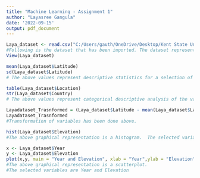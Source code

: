 ---
title: "Machine Learning - Assignment 1"
author: "Layasree Gangula"
date: '2022-09-15'
output: pdf_document
---

```{r}
Laya_dataset <- read.csv("C:/Users/gauth/OneDrive/Desktop/Kent State University/volcanic-eruptions.csv")
#Following is the dataset that has been imported. The dataset represents Volcanic eruptions by countries and years.
View(Laya_dataset)
```

```{R}
mean(Laya_dataset$Latitude)
sd(Laya_dataset$Latitude)
# The above values represent descriptive statistics for a selection of quantitative  variables. The above values show the mean and the standard deviation for the quantitative variable Latitude.

```

```{r}
table(Laya_dataset$Location)
str(Laya_dataset$Country)
# The above values represent categorical descriptive analysis of the variables. 
```

```{r}
Layadataset_Trasnformed = (Laya_dataset$Latitude - mean(Laya_dataset$Latitude)/sd(Laya_dataset$Latitude))
Layadataset_Trasnformed
#Transformation of variables has been done above.
```

```{r}
hist(Laya_dataset$Elevation)
#The above graphical representation is a histogram.  The selected variable is the Elevation.
```

```{r}
x <- Laya_dataset$Year
y <- Laya_dataset$Elevation
plot(x,y, main = "Year and Elevation", xlab = "Year",ylab = "Elevation")
#The above graphical representation is a scatterplot. 
#The selected variables are Year and Elevation
```